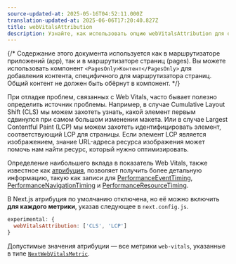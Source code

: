 ```yaml
---
source-updated-at: 2025-05-16T04:52:11.000Z
translation-updated-at: 2025-06-06T17:20:40.827Z
title: webVitalsAttribution
description: Узнайте, как использовать опцию webVitalsAttribution для определения источника проблем с Web Vitals.
---
```


{/* Содержание этого документа используется как в маршрутизаторе приложений (app), так и в маршрутизаторе страниц (pages). Вы можете использовать компонент `<PagesOnly>Контент</PagesOnly>` для добавления контента, специфичного для маршрутизатора страниц. Общий контент не должен быть обёрнут в компонент. */}

При отладке проблем, связанных с Web Vitals, часто бывает полезно определить источник проблемы.
Например, в случае Cumulative Layout Shift (CLS) мы можем захотеть узнать, какой элемент первым сдвинулся при самом большом изменении макета.
Или в случае Largest Contentful Paint (LCP) мы можем захотеть идентифицировать элемент, соответствующий LCP для страницы.
Если элемент LCP является изображением, знание URL-адреса ресурса изображения может помочь нам найти ресурс, который нужно оптимизировать.

Определение наибольшего вклада в показатель Web Vitals, также известное как [атрибуция](https://github.com/GoogleChrome/web-vitals/blob/4ca38ae64b8d1e899028c692f94d4c56acfc996c/README.md#attribution),
позволяет получить более детальную информацию, такую как записи для [PerformanceEventTiming](https://developer.mozilla.org/docs/Web/API/PerformanceEventTiming), [PerformanceNavigationTiming](https://developer.mozilla.org/docs/Web/API/PerformanceNavigationTiming) и [PerformanceResourceTiming](https://developer.mozilla.org/docs/Web/API/PerformanceResourceTiming).

В Next.js атрибуция по умолчанию отключена, но её можно включить **для каждого метрики**, указав следующее в `next.config.js`.

```js filename="next.config.js"
experimental: {
  webVitalsAttribution: ['CLS', 'LCP']
}
```

Допустимые значения атрибуции — все метрики `web-vitals`, указанные в типе [`NextWebVitalsMetric`](https://github.com/vercel/next.js/blob/442378d21dd56d6e769863eb8c2cb521a463a2e0/packages/next/shared/lib/utils.ts#L43).